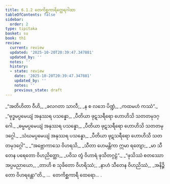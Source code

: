 ```yaml
---
title: 6.1.2 တေကိစ္ဆကာရိတ္ထေရဂါထာ
tableOfContents: false
sidebar:
  order: 2
type: tipitaka
basket: su
book: th1
review:
  current: review
  updated: '2025-10-20T20:39:47.347881'
  updated_by: ''
  notes: ''
  history:
  - state: review
    date: '2025-10-20T20:39:47.347881'
    updated_by: ''
    notes: ''
    previous_state: draft
---
```



<DynamicBreadcrumb />


<ReviewStatus review={frontmatter.review} showDetails={true} />

<HypothesisAnnotation frontmatter={frontmatter} />

<Division number="381" book="th1" e="ch" v="19" p="282">

<Paragraph number="650" type="verses" book="th1">
_“အတိဟိတာ ဝီဟိ,_  
_ခလဂတာ သာလီ;_  
_န စ လဘေ ပိဏ္ဍံ,_  
_ကထမဟံ ကဿံ”._  

</Paragraph>

</Division>
<Division number="382" book="th1" e="ch" v="19" p="282">

<Paragraph number="651" type="verses" book="th1">
_“ဗုဒ္ဓမပ္ပမေယျံ အနုဿရ ပသန္နော,_  
_ပီတိယာ ဖုဋသရီရော ဟောဟိသိ သတတမုဒဂ္ဂေါ._  

</Paragraph>

</Division>
<Division number="383" book="th1" e="ch" v="19" p="282">

<Paragraph number="652" type="verses" book="th1">
_ဓမ္မမပ္ပမေယျံ အနုဿရ ပသန္နော,_  
_ပီတိယာ ဖုဋသရီရော ဟောဟိသိ သတတမုဒဂ္ဂေါ._  

</Paragraph>

</Division>
<Division number="384" book="th1" e="ch" v="19" p="282">

<Paragraph number="653" type="verses" book="th1">
_သံဃမပ္ပမေယျံ အနုဿရ ပသန္နော,_  
_ပီတိယာ ဖုဋသရီရော ဟောဟိသိ သတတမုဒဂ္ဂေါ”._  

</Paragraph>

</Division>
<Division number="385" book="th1" e="ch" v="19" p="283">

<Paragraph number="654" type="verses" book="th1">
_“အဗ္ဘောကာသေ ဝိဟရသိ,_  
_သီတာ ဟေမန္တိကာ ဣမာ ရတျော;_  
_မာ သီတေန ပရေတော ဝိဟညိတ္ထော,_  
_ပဝိသ တွံ ဝိဟာရံ ဖုသိတဂ္ဂဠံ”._  

</Paragraph>

</Division>
<Division number="386" book="th1" e="ch" v="19" p="283">

<Paragraph number="655" type="verses" book="th1">
_“ဖုသိဿံ စတဿော အပ္ပမညာယော,_  
_တာဟိ စ သုခိတော ဝိဟရိဿံ;_  
_နာဟံ သီတေန ဝိဟညိဿံ,_  
_အနိဉ္ဇိတော ဝိဟရန္တော”တိ._  


</Paragraph>
</Division>

<Paragraph number="656" type="center" book="th1">
…  တေကိစ္ဆကာရီ ထေရော… .
</Paragraph>